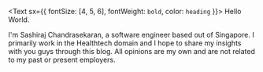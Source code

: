 <Text sx={{ fontSize: [4, 5, 6], fontWeight: `bold`, color: `heading` }}>
  Hello World.
</Text>

I'm Sashiraj Chandrasekaran, a software engineer based out of Singapore. I primarily work 
in the Healthtech domain and I hope to share my insights with you guys through this blog. 
All opinions are my own and are not related to my past or present employers.
